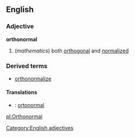 ==English==
===Adjective===
'''orthonormal'''
#(''mathematics'') both [[orthogonal]] and [[normalized]]
===Derived terms===
*[[orthonormalize]]
====Translations====
*{{sv}}: [[ortonormal]]
[[Category:English adjectives]]

[[pl:Orthonormal]]